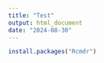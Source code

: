 ```yaml
---
title: "Test"
output: html_document
date: "2024-08-30"
---
```


```r
install.packages("Rcmdr")
```
